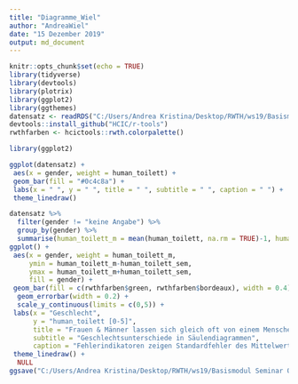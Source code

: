 ```yaml
---
title: "Diagramme_Wiel"
author: "AndreaWiel"
date: "15 Dezember 2019"
output: md_document
---
```


```r
knitr::opts_chunk$set(echo = TRUE)
library(tidyverse)
library(devtools)
library(plotrix)
library(ggplot2)
library(ggthemes)
datensatz <- readRDS("C:/Users/Andrea Kristina/Desktop/RWTH/ws19/Basismodul Seminar Ordner fuer R/AbgabenMethodenWS1920/AndreaWiel/robo_pflege.rds")
devtools::install_github("HCIC/r-tools")
rwthfarben <- hcictools::rwth.colorpalette()
```

```r

library(ggplot2)

ggplot(datensatz) +
 aes(x = gender, weight = human_toilett) +
 geom_bar(fill = "#0c4c8a") +
 labs(x = " ", y = " ", title = " ", subtitle = " ", caption = " ") +
 theme_linedraw()
```

```r
datensatz %>% 
  filter(gender != "keine Angabe") %>%
  group_by(gender) %>%
  summarise(human_toilett_m = mean(human_toilett, na.rm = TRUE)-1, human_toilett_sem = std.error(human_toilett)) %>%
ggplot() +
 aes(x = gender, weight = human_toilett_m, 
     ymin = human_toilett_m-human_toilett_sem, 
     ymax = human_toilett_m+human_toilett_sem, 
     fill = gender) +
 geom_bar(fill = c(rwthfarben$green, rwthfarben$bordeaux), width = 0.4) +
  geom_errorbar(width = 0.2) +
  scale_y_continuous(limits = c(0,5)) +
 labs(x = "Geschlecht",
      y = "human_toilett [0-5]",
      title = "Frauen & Männer lassen sich gleich oft von einem Menschen zur Toilette bringen",
      subtitle = "Geschlechtsunterschiede in Säulendiagrammen",
      caption = "Fehlerindikatoren zeigen Standardfehler des Mittelwerts") +
 theme_linedraw() +
  NULL
ggsave("C:/Users/Andrea Kristina/Desktop/RWTH/ws19/Basismodul Seminar Ordner fuer R/AbgabenMethodenWS1920/AndreaWiel/Diagramm_Wiel.pdf", width = 210, height = 297, units = "mm")
```

